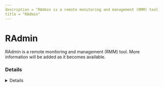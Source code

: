 ```yaml
---
description = "RAdmin is a remote monitoring and management (RMM) tool. More information will be added as it becomes available."
title = "RAdmin"
---
```




# RAdmin

RAdmin is a remote monitoring and management (RMM) tool. More information will be added as it becomes available.


### Details
<Details author={"Nasreddine Bencherchali"}
         category={""}
         created={"2024-08-05"}
         website={"https://www.radmin.com/"}
         lastModified={"2024-08-05"}
         privileges={""}
         free={ false }
         verification={ false }
/>

#### Installation Paths
<Card code={ ["C:\\Program Files (x86)\\Radmin Viewer 3\\Radmin.exe", "C:\\Windows\\SysWOW64\\rserver30\\rserver3.exe", "C:\\Windows\\SysWOW64\\rserver30\\FamItrfc", "C:\\Windows\\SysWOW64\\rserver30\\FamItrf2"] }/>

#### Supported OS
<Badges color="warning" badges={ ["Windows"] }/>




### Forensic Artifacts

#### Disk Artifacts
<EuiSpacer size="xl"/>
<DiskArtifacts data={ [{"File": "C:\\Windows\\SysWOW64\\rserver30\\Radm_log.htm", "Description": "RAdmin log file (32-bit)", "OS": "Windows"}, {"File": "C:\\Windows\\System32\\rserver30\\Radm_log.htm", "Description": "RAdmin log file (64-bit)", "OS": "Windows"}, {"File": "C:\\Windows\\System32\\rserver30\\CHATLOGS\\*\\*.htm", "Description": "RAdmin chat logs", "OS": "Windows"}, {"File": "C:\\Users\\*\\Documents\\ChatLogs\\*\\*.htm", "Description": "RAdmin user chat logs", "OS": "Windows"}] }/>


#### Registry Artifacts
<EuiSpacer size="xl"/>
<RegistryTable data={ [{"Path": "HKEY_LOCAL_MACHINE\\SOFTWARE\\WOW6432Node\\Radmin\\v3.0\\Server\\Parameters\\Radmin Security", "Description": "N/A"}] }/>

#### Network Artifacts
<EuiSpacer size="xl"/>
<NetworkArtifactsTable data={ [{"Description": "N/A", "Domains": ["radmin.com"], "Ports": [443]}] }/>




### Detections
- PUA - Radmin Viewer Utility Execution
  - [Sigma Rule](https://github.com/SigmaHQ/sigma/blob/782f0f524e6f797ea114fe0d87b22cb4abaa6b7c/rules/windows/process_creation/proc_creation_win_pua_radmin.yml)
- Enumeration for 3rd Party Creds From CLI
  - [Sigma Rule](https://github.com/SigmaHQ/sigma/blob/782f0f524e6f797ea114fe0d87b22cb4abaa6b7c/rules/windows/process_creation/proc_creation_win_registry_enumeration_for_credentials_cli.yml)
- Detects potential registry activity of RAdmin RMM tool
  - [Sigma Rule](https://github.com/magicsword-io/LOLRMM/blob/main/detections/sigma/radmin_registry_sigma.yml)
- Detects potential network activity of RAdmin RMM tool
  - [Sigma Rule](https://github.com/magicsword-io/LOLRMM/blob/main/detections/sigma/radmin_network_sigma.yml)
- Detects potential files activity of RAdmin RMM tool
  - [Sigma Rule](https://github.com/magicsword-io/LOLRMM/blob/main/detections/sigma/radmin_files_sigma.yml)
- Detects potential processes activity of RAdmin RMM tool
  - [Sigma Rule](https://github.com/magicsword-io/LOLRMM/blob/main/detections/sigma/radmin_processes_sigma.yml)

### References
- [https://radmin-club.com/radmin/how-to-establish-a-connection-outside-of-lan/](https://radmin-club.com/radmin/how-to-establish-a-connection-outside-of-lan/)
- [https://helpdesk.radmin.com/radmin3help/](https://helpdesk.radmin.com/radmin3help/)
- [https://helpdesk.radmin.com/radmin3help/files/viewercmd.htm](https://helpdesk.radmin.com/radmin3help/files/viewercmd.htm)
- [https://helpdesk.radmin.com/radmin3help/files/cmd.htm](https://helpdesk.radmin.com/radmin3help/files/cmd.htm)

### Acknowledgements
- Nasreddine Bencherchali (@nas_bench)
